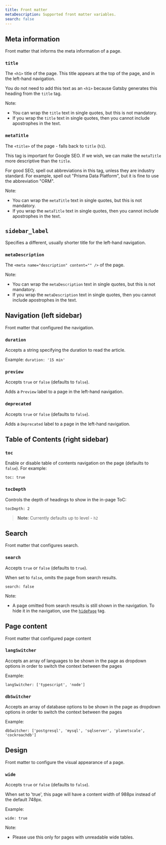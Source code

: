 ```yaml
---
title: Front matter
metaDescription: Supported front matter variables.
search: false
---
```


<TopBlock></TopBlock>

## Meta information

Front matter that informs the meta information of a page.

### `title`

The `<h1>` title of the page. This title appears at the top of the page, and in the left-hand navigation.

You do not need to add this text as an `<h1>` because Gatsby generates this heading from the `title` tag.

Note:

- You can wrap the `title` text in single quotes, but this is not mandatory.
- If you wrap the `title` text in single quotes, then you cannot include apostrophes in the text.

### `metaTitle`

The `<title>` of the page - falls back to `title` (`h1`).

This tag is important for Google SEO. If we wish, we can make the `metaTitle` more descriptive than the `title`.

For good SEO, spell out abbreviations in this tag, unless they are industry standard. For example, spell out "Prisma Data Platform", but it is fine to use the abbreviation "ORM".

Note:

- You can wrap the `metaTitle` text in single quotes, but this is not mandatory.
- If you wrap the `metaTitle` text in single quotes, then you cannot include apostrophes in the text.

## `sidebar_label`

Specifies a different, usually shorter title for the left-hand navigation.

### `metaDescription`

The `<meta name="description" content="" />` of the page.

Note:

- You can wrap the `metaDescription` text in single quotes, but this is not mandatory.
- If you wrap the `metaDescription` text in single quotes, then you cannot include apostrophes in the text.

## Navigation (left sidebar)

Front matter that configured the navigation.

### `duration`

Accepts a string specifying the duration to read the article.

Example: `duration: '15 min'`

### `preview`

Accepts `true` or `false` (defaults to `false`).

Adds a `Preview` label to a page in the left-hand navigation.

### `deprecated`

Accepts `true` or `false` (defaults to `false`).

Adds a `Deprecated` label to a page in the left-hand navigation.

## Table of Contents (right sidebar)

### `toc`

Enable or disable table of contents navigation on the page (defaults to `false`). For example:

```
toc: true
```

### `tocDepth`

Controls the depth of headings to show in the in-page ToC:

```
tocDepth: 2
```

> **Note**: Currently defaults up to level - `h2`

## Search

Front matter that configures search.

### `search`

Accepts `true` or `false` (defaults to `true`).

When set to `false`, omits the page from search results.

```
search: false
```

Note:

- A page omitted from search results is still shown in the navigation. To hide it in the navigation, use the [`hidePage`](#hidepage) tag.

## Page content

Front matter that configured page content

### `langSwitcher`

Accepts an array of languages to be shown in the page as dropdown options in order to switch the context between the pages

Example:

```
langSwitcher: ['typescript', 'node']
```

### `dbSwitcher`

Accepts an array of database options to be shown in the page as dropdown options in order to switch the context between the pages

Example:

```
dbSwitcher: ['postgresql', 'mysql', 'sqlserver', 'planetscale', 'cockroachdb']
```

## Design

Front matter to configure the visual appearance of a page.

### `wide`

Accepts `true` or `false` (defaults to `false`).

When set to 'true', this page will have a content width of 988px instead of the default 748px.

Example:

```
wide: true
```

Note:

- Please use this only for pages with unreadable wide tables.
